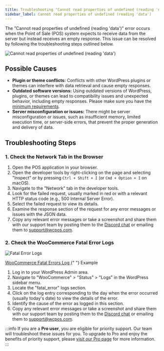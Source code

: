 ```yaml
---
title: Troubleshooting "Cannot read properties of undefined (reading 'data')" Error
sidebar_label: Cannot read properties of undefined (reading 'data')
---
```



The "Cannot read properties of undefined (reading 'data')" error occurs when the Point of Sale (POS) system expects to receive data from the server but instead receives an empty response. This issue can be resolved by following the troubleshooting steps outlined below.

<div class="image-container">
  <Image
    alt="Cannot read properties of undefined (reading 'data')"
    img="https://wcpos.com/wp-content/uploads/2023/06/response-error.png"
  />
</div>

## Possible Causes

- **Plugin or theme conflicts:** Conflicts with other WordPress plugins or themes can interfere with data retrieval and cause empty responses.
- **Outdated software versions:** Using outdated versions of WordPress, plugins, or themes can lead to compatibility issues and unexpected behavior, including empty responses. Please make sure you have the [minimum requirements](../installation/minimum-requirements).
- **Server misconfiguration or issues:** There might be server misconfiguration or issues, such as insufficient memory, limited execution time, or server-side errors, that prevent the proper generation and delivery of data.

## Troubleshooting Steps

### 1. Check the Network Tab in the Browser

1. Open the POS application in your browser.
2. Open the developer tools by right-clicking on the page and selecting "Inspect" or by pressing `Ctrl + Shift + I` (or `Cmd + Option + I` on macOS).
3. Navigate to the "Network" tab in the developer tools.
4. Look for the failed request, usually marked in red or with a relevant HTTP status code (e.g., 500 Internal Server Error).
5. Select the failed request to view its details.
6. Examine the response section of the request for any error messages or issues with the JSON data.
7. Copy any relevant error messages or take a screenshot and share them with our support team by posting them to the [Discord chat](https://wcpos.com/discord) or emailing them to support@wcpos.com.

### 2. Check the WooCommerce Fatal Error Logs

<div class="image-container">
  <Image
    alt="Fatal Error Logs"
    img="https://woocommerce.com/wp-content/uploads/2018/11/wc_log_fatal_errors.png"
  />
  <p class="image-caption">
    <a
      target="_blank"
      href="https://woocommerce.com/document/finding-php-error-logs/"
    >
      WooCommerce Fatal Errors Log
    </a>{" "}
    Example
  </p>
</div>

1. Log in to your WordPress Admin area.
2. Navigate to "WooCommerce" > "Status" > "Logs" in the WordPress sidebar menu.
3. Locate the "fatal_error" logs section.
4. Click on the log entry corresponding to the day when the error occurred (usually today's date) to view the details of the error.
5. Identify the cause of the error as logged in this section.
6. Copy any relevant error messages or take a screenshot and share them with our support team by posting them to the [Discord chat](https://wcpos.com/discord) or emailing them to support@wcpos.com.

:::info
If you are a **Pro user**, you are eligible for priority support. Our team will troubleshoot these issues for you. To upgrade to Pro and enjoy the benefits of priority support, please [visit our Pro page](https://wcpos.com/pro) for more information.
:::
